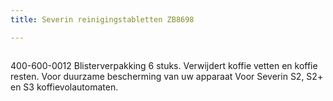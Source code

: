 ```yaml
---
title: Severin reinigingstabletten ZB8698

---
```



<Image src={imageProduct} width={imageProduct.width} alt="" />


400-600-0012
Blisterverpakking 6 stuks.
Verwijdert koffie vetten en koffie resten.
Voor duurzame bescherming van uw apparaat
Voor Severin S2, S2+ en S3 koffievolautomaten.
